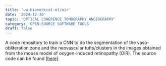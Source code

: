 ```yaml
---
title: 'uw-biomedical-ml/oir'
date: '2024-12-30'
topic: 'OPTICAL COHERENCE TOMOGRAPHY ANGIOGRAPHY'
category: 'OPEN-SOURCE SOFTWARE TOOLS'
draft: false
---
```


A code repository to train a CNN to do the segmentation of the vaso-obliteration zone and the neovascular tufts/clusters in the images obtained from the mouse model of oxygen-induced retinopathy (OIR).
The source code can be found <a className="text-primary-400 underline" href="https://github.com/uw-biomedical-ml/oir">[here]</a>.

